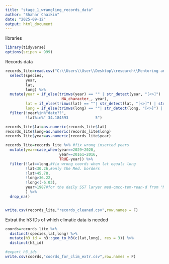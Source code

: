 ```yaml
---
title: "stage_1_wrangling_records_data"
author: "Shahar Chaikin"
date: "2025-09-12"
output: html_document
---
```


libraries
```r
library(tidyverse)
options(scipen = 999)
```

Records data
```r
records_lite=read.csv("C:\\Users\\User\\Desktop\\research\\Mentoring and colaborations\\Georgous\\MHW_NIS\\records_data.csv", fileEncoding = "latin1") %>% 
  select(species,
         year,
         lat,
         long) %>%
  mutate(year = if_else(trimws(year) == "" | str_detect(year, "[<>]") | str_detect(year, "\\?\\?\\?"),
                         NA_character_, year),
         lat = if_else(trimws(lat) == ""| str_detect(lat, "[<>]") | str_detect(lat, "\\?\\?\\?"), NA_character_, lat),
         long = if_else(trimws(long) == ""| str_detect(long, "[<>]") | str_detect(long, "\\?\\?\\?"), NA_character_, long)) %>% 
  filter(!year%in%"date??",
         !lat%in%" 34.184593            5")

records_lite$lat=as.numeric(records_lite$lat)
records_lite$long=as.numeric(records_lite$long)
records_lite$year=as.numeric(records_lite$year)

records_lite=records_lite %>% #fix wrong inserted years
  mutate(year=case_when(year==2029~2020,
                        year==20161~2016,
                        TRUE~year)) %>% 
  filter(!lat==long,#fix wrong coords when lat equals long
         !lat<30.26,#only the Med. borders
         !lat>45.78,
         !long>36.22,
         !long<(-6.03),
         year>1987#for the daily SST laryer med-cmcc-tem-rean-d from "Mediterranean Sea - High Resolution Diurnal Subskin Sea Surface Temperature Analysis. E.U. Copernicus Marine Service Information (CMEMS). Marine Data Store (MDS). DOI: 10.48670/moi-00170 (Accessed on 04 Jul 2023)"
         ) %>% 
  drop_na()


write.csv(records_lite,"records_cleaned.csv",row.names = F)
```

Extrat the h3 IDs of which climatic data is needed
```r
coords=records_lite %>% 
  distinct(species,lat,long) %>% 
  mutate(h3_id = h3::geo_to_h3(c(lat,long), res = 3)) %>% 
  distinct(h3_id)

#export h3_ids
write.csv(coords,"coords_for_clim_extr.csv",row.names = F)
```

